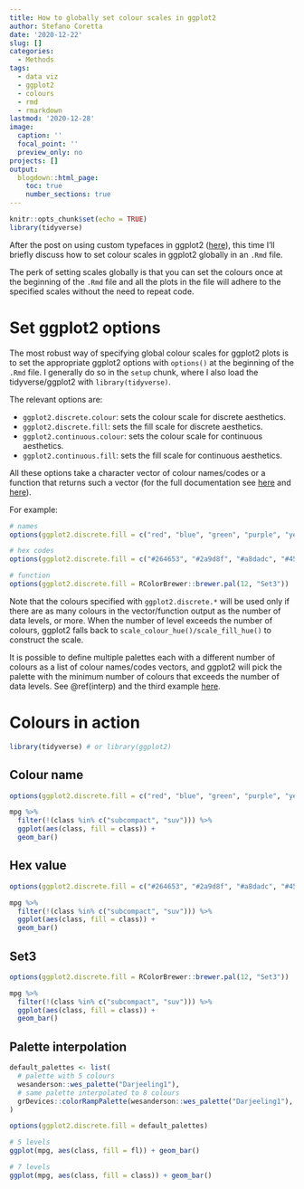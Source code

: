 ```yaml
---
title: How to globally set colour scales in ggplot2
author: Stefano Coretta
date: '2020-12-22'
slug: []
categories:
  - Methods
tags:
  - data viz
  - ggplot2
  - colours
  - rmd
  - rmarkdown
lastmod: '2020-12-28'
image:
  caption: ''
  focal_point: ''
  preview_only: no
projects: []
output:
  blogdown::html_page:
    toc: true
    number_sections: true
---
```


```r
knitr::opts_chunk$set(echo = TRUE)
library(tidyverse)
```

After the post on using custom typefaces in ggplot2 ([here](../custom-fonts-ggplot2)), this time I'll briefly discuss how to set colour scales in ggplot2 globally in an `.Rmd` file.

The perk of setting scales globally is that you can set the colours once at the beginning of the `.Rmd` file and all the plots in the file will adhere to the specified scales without the need to repeat code.

# Set ggplot2 options

The most robust way of specifying global colour scales for ggplot2 plots is to set the appropriate ggplot2 options with `options()` at the beginning of the `.Rmd` file.
I generally do so in the `setup` chunk, where I also load the tidyverse/ggplot2 with `library(tidyverse)`.

The relevant options are:

- `ggplot2.discrete.colour`: sets the colour scale for discrete aesthetics.
- `ggplot2.discrete.fill`: sets the fill scale for discrete aesthetics.
- `ggplot2.continuous.colour`: sets the colour scale for continuous aesthetics.
- `ggplot2.continuous.fill`: sets the fill scale for continuous aesthetics.

All these options take a character vector of colour names/codes or a function that returns such a vector (for the full documentation see [here](https://ggplot2.tidyverse.org/reference/scale_colour_discrete.html?q=discrete%20colour%20scales) and [here](https://ggplot2.tidyverse.org/reference/scale_colour_continuous.html)).

For example:

```r
# names
options(ggplot2.discrete.fill = c("red", "blue", "green", "purple", "yellow"))

# hex codes
options(ggplot2.discrete.fill = c("#264653", "#2a9d8f", "#a8dadc", "#457b9d", "#e76f51"))

# function
options(ggplot2.discrete.fill = RColorBrewer::brewer.pal(12, "Set3"))
```

Note that the colours specified with `ggplot2.discrete.*` will be used only if there are as many colours in the vector/function output as the number of data levels, or more.
When the number of level exceeds the number of colours, ggplot2 falls back to `scale_colour_hue()/scale_fill_hue()` to construct the scale.

It is possible to define multiple palettes each with a different number of colours as a list of colour names/codes vectors, and ggplot2 will pick the palette with the minimum number of colours that exceeds the number of data levels.
See \@ref(interp) and the third example [here](https://ggplot2.tidyverse.org/reference/scale_colour_discrete.html).

# Colours in action

```r
library(tidyverse) # or library(ggplot2)
```

## Colour name

```r
options(ggplot2.discrete.fill = c("red", "blue", "green", "purple", "yellow"))

mpg %>%
  filter(!(class %in% c("subcompact", "suv"))) %>%
  ggplot(aes(class, fill = class)) +
  geom_bar()
```

## Hex value

```r
options(ggplot2.discrete.fill = c("#264653", "#2a9d8f", "#a8dadc", "#457b9d", "#e76f51"))

mpg %>%
  filter(!(class %in% c("subcompact", "suv"))) %>%
  ggplot(aes(class, fill = class)) +
  geom_bar()
```

## Set3

```r
options(ggplot2.discrete.fill = RColorBrewer::brewer.pal(12, "Set3"))

mpg %>%
  filter(!(class %in% c("subcompact", "suv"))) %>%
  ggplot(aes(class, fill = class)) +
  geom_bar()
```

## Palette interpolation {#interp}

```r
default_palettes <- list(
  # palette with 5 colours
  wesanderson::wes_palette("Darjeeling1"),
  # same palette interpolated to 8 colours
  grDevices::colorRampPalette(wesanderson::wes_palette("Darjeeling1"), alpha = TRUE)(8)
)

options(ggplot2.discrete.fill = default_palettes)

# 5 levels
ggplot(mpg, aes(class, fill = fl)) + geom_bar()

# 7 levels
ggplot(mpg, aes(class, fill = class)) + geom_bar()
```
